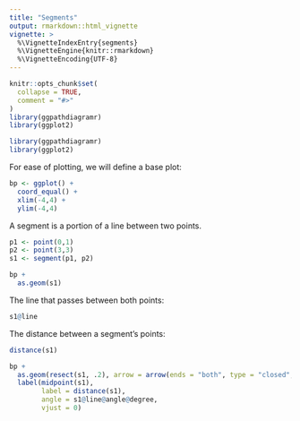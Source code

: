```yaml
---
title: "Segments"
output: rmarkdown::html_vignette
vignette: >
  %\VignetteIndexEntry{segments}
  %\VignetteEngine{knitr::rmarkdown}
  %\VignetteEncoding{UTF-8}
---
```


```r
knitr::opts_chunk$set(
  collapse = TRUE,
  comment = "#>"
)
library(ggpathdiagramr)
library(ggplot2)
```

```r
library(ggpathdiagramr)
library(ggplot2)
```

For ease of plotting, we will define a base plot:

```r
bp <- ggplot() +
  coord_equal() +
  xlim(-4,4) +
  ylim(-4,4)
```


A segment is a portion of a line between two points.


```r
p1 <- point(0,1)
p2 <- point(3,3)
s1 <- segment(p1, p2)
```

```r
bp +
  as.geom(s1)
```


The line that passes between both points:

```r
s1@line
```

The distance between a segment's points:

```r
distance(s1)
```

```r
bp + 
  as.geom(resect(s1, .2), arrow = arrow(ends = "both", type = "closed", angle = 20)) + 
  label(midpoint(s1), 
        label = distance(s1), 
        angle = s1@line@angle@degree, 
        vjust = 0)
```


